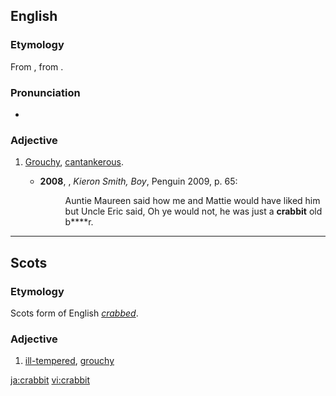 ==English==

===Etymology===
From {{der|en|sco|crabbit}}, from {{m|sco|crab}}.

===Pronunciation===
* {{a|UK}} {{IPA|/ˈkɹabɪt/|lang=en}}

===Adjective===
{{en-adj}}

# {{lb|en|Scotland}} [[grouchy|Grouchy]], [[cantankerous]].
#* '''2008''', {{w|James Kelman}}, ''Kieron Smith, Boy'', Penguin 2009, p. 65:
#*: Auntie Maureen said how me and Mattie would have liked him but Uncle Eric said, Oh ye would not, he was just a '''crabbit''' old b****r.

----

==Scots==

===Etymology===
Scots form of English ''[[crabbed]]''.

===Adjective===
{{sco-adj}}

# [[ill-tempered]], [[grouchy]]

[[ja:crabbit]]
[[vi:crabbit]]